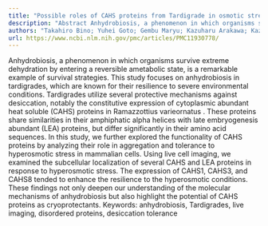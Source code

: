 ```yaml
---
title: "Possible roles of CAHS proteins from Tardigrade in osmotic stress tolerance in mammalian cells"
description: "Abstract Anhydrobiosis, a phenomenon in which organisms survive extreme dehydration by entering a reversible ametabolic state, is a remarkable example of survival strategies. This study focuses on anh..."
authors: "Takahiro Bino; Yuhei Goto; Gembu Maryu; Kazuharu Arakawa; Kazuhiro Aoki"
url: https://www.ncbi.nlm.nih.gov/pmc/articles/PMC11930778/
---
```


Anhydrobiosis, a phenomenon in which organisms survive extreme dehydration by entering a reversible ametabolic state, is a remarkable example of survival strategies. This study focuses on anhydrobiosis in tardigrades, which are known for their resilience to severe environmental conditions. Tardigrades utilize several protective mechanisms against desiccation, notably the constitutive expression of cytoplasmic abundant heat soluble (CAHS) proteins in Ramazzottius varieornatus . These proteins share similarities in their amphiphatic alpha helices with late embryogenesis abundant (LEA) proteins, but differ significantly in their amino acid sequences. In this study, we further explored the functionality of CAHS proteins by analyzing their role in aggregation and tolerance to hyperosmotic stress in mammalian cells. Using live cell imaging, we examined the subcellular localization of several CAHS and LEA proteins in response to hyperosmotic stress. The expression of CAHS1, CAHS3, and CAHS8 tended to enhance the resilience to the hyperosmotic conditions. These findings not only deepen our understanding of the molecular mechanisms of anhydrobiosis but also highlight the potential of CAHS proteins as cryoprotectants. Keywords: anhydrobiosis, Tardigrades, live imaging, disordered proteins, desiccation tolerance
